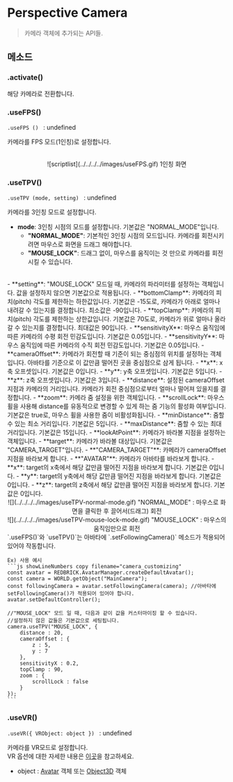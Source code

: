 
# Perspective Camera

> 카메라 객체에 추가되는 API들.

## 메소드

### .activate()

해당 카메라로 전환합니다.  

### .useFPS()

`.useFPS () ` : undefined

카메라를 FPS 모드(1인칭)로 설정합니다.

<br/>
<center>
![scriptlist](../../../../images/useFPS.gif) 1인칭 화면
</center>

### .useTPV()

`.useTPV (mode, setting) ` : undefined

카메라를 3인칭 모드로 설정합니다.  

- **mode**: 3인칭 시점의 모드를 설정합니다. 기본값은 "NORMAL_MODE"입니다.
  - **"NORMAL_MODE"**: 기본적인 3인칭 시점의 모드입니다. 카메라를 회전시키려면 마우스로 화면을 드래그 해야합니다.
  - **"MOUSE_LOCK"**: 드래그 없이, 마우스를 움직이는 것 만으로 카메라를 회전시킬 수 있습니다.   
<br/>
- **setting**: "MOUSE_LOCK" 모드일 때, 카메라의 파라미터를 설정하는 객체입니다. 값을 설정하지 않으면 기본값으로 적용됩니다.
  - **bottomClamp**: 카메라의 피치(pitch) 각도를 제한하는 하한값입니다. 기본값은 -15도로, 카메라가 아래로 얼마나 내려갈 수 있는지를 결정합니다. 최소값은 -90입니다.
  - **topClamp**: 카메라의 피치(pitch) 각도를 제한하는 상한값입니다. 기본값은 70도로, 카메라가 위로 얼마나 올라갈 수 있는지를 결정합니다. 최대값은 90입니다.
  - **sensitivityX**: 마우스 움직임에 따른 카메라의 수평 회전 민감도입니다. 기본값은 0.05입니다.
  - **sensitivityY**: 마우스 움직임에 따른 카메라의 수직 회전 민감도입니다. 기본값은 0.05입니다.
  - **cameraOffset**: 카메라가 회전할 때 기준이 되는 중심점의 위치를 설정하는 객체입니다. 아바타를 기준으로 이 값만큼 떨어진 곳을 중심점으로 삼게 됩니다.
    - **x**: x축 오프셋입니다. 기본값은 0입니다.
    - **y**: y축 오프셋입니다. 기본값은 5입니다.
    - **z**: z축 오프셋입니다. 기본값은 3입니다.
  - **distance**: 설정된 cameraOffset 지점과 카메라의 거리입니다. 카메라가 회전 중심점으로부터 얼마나 떨어져 있을지를 결정합니다.
  - **zoom**: 카메라 줌 설정을 위한 객체입니다.
    - **scrollLock**: 마우스 휠을 사용해 distance를 유동적으로 변경할 수 있게 하는 줌 기능의 활성화 여부입니다. 기본값은 true로, 마우스 휠을 사용한 줌이 비활성화됩니다.
    - **minDistance**: 줌할 수 있는 최소 거리입니다. 기본값은 5입니다.
    - **maxDistance**: 줌할 수 있는 최대 거리입니다. 기본값은 15입니다.
  - **lookAtPoint**: 카메라가 바라볼 지점을 설정하는 객체입니다.
    - **target**: 카메라가 바라볼 대상입니다. 기본값은 "CAMERA_TARGET"입니다.
      - **"CAMERA_TARGET"**: 카메라가 cameraOffset 지점을 바라보게 합니다.
      - **"AVATAR"**: 카메라가 아바타를 바라보게 합니다.
    - **x**: target의 x축에서 해당 값만큼 떨어진 지점을 바라보게 합니다. 기본값은 0입니다.
    - **y**: target의 y축에서 해당 값만큼 떨어진 지점을 바라보게 합니다. 기본값은 0입니다.
    - **z**: target의 z축에서 해당 값만큼 떨어진 지점을 바라보게 합니다. 기본값은 0입니다.

<br/>

<center>
![](../../../../images/useTPV-normal-mode.gif) "NORMAL_MODE" : 마우스로 화면을 클릭한 후 끌어서(드래그) 회전
<br/>
![](../../../../images/useTPV-mouse-lock-mode.gif) "MOUSE_LOCK" : 마우스의 움직임만으로 회전
</center>


<Callout type="warning">
    `.useFPS()`와 `useTPV()`는  아바타에 `.setFollowingCamera()` 메소드가 적용되어 있어야 작동합니다.  
    
    Ex) 사용 예시
    ```js showLineNumbers copy filename="camera_customizing"
    const avatar = REDBRICK.AvatarManager.createDefaultAvatar();
    const camera = WORLD.getObject("MainCamera");
    const followingCamera = avatar.setFollowingCamera(camera); //아바타에 setFollowingCamera()가 적용되어 있어야 합니다.
    avatar.setDefaultController();

    //"MOUSE_LOCK" 모드 일 때, 다음과 같이 값을 커스터마이징 할 수 있습니다. 
    //설정하지 않은 값들은 기본값으로 세팅됩니다.
    camera.useTPV("MOUSE_LOCK", {
        distance : 20,
        cameraOffset : {
            z : 5,
            y : 7
        },
        sensitivityX : 0.2,
        topClamp : 90,
        zoom : {
            scrollLock : false
        }
    });
    ```
</Callout>

### .useVR()

`.useVR({ VRObject: object }) ` : undefined  

카메라를 VR모드로 설정합니다.  
VR 옵션에 대한 자세한 내용은 [이곳](../../engine/content-type#vr-option)을 참고하세요.  

- object : [Avatar](../api/avatar.mdx) 객체 또는 [Object3D](../built-in/three/object3d.mdx) 객체  